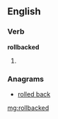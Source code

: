 ==English==

===Verb===
'''rollbacked'''

# {{past of|[[rollback]]}}

===Anagrams===
* [[rolled back#English|rolled back]]

[[mg:rollbacked]]